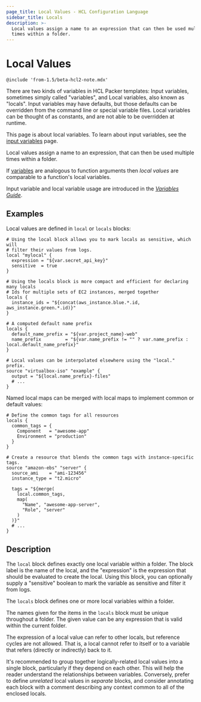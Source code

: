 ```yaml
---
page_title: Local Values - HCL Configuration Language
sidebar_title: Locals
description: >-
  Local values assign a name to an expression that can then be used multiple
  times within a folder.
---
```


# Local Values

`@include 'from-1.5/beta-hcl2-note.mdx'`

There are two kinds of variables in HCL Packer templates: Input variables,
sometimes simply called "variables", and Local variables, also known as
"locals". Input variables may have defaults, but those defaults can
be overridden from the command line or special variable files. Local variables
can be thought of as constants, and are not able to be overridden at runtime.

This page is about local variables. To learn about input variables, see the
[input variables](/docs/templates/hcl_templates/variables) page.

Local values assign a name to an expression, that can then be used multiple
times within a folder.

If [variables](/docs/templates/hcl_templates/variables) are analogous to function arguments then
_local values_ are comparable to a function's local variables.

Input variable and local variable usage are introduced in the [_Variables
Guide_](/guides/hcl/variables).

## Examples

Local values are defined in `local` or `locals` blocks:

```hcl
# Using the local block allows you to mark locals as sensitive, which will
# filter their values from logs.
local "mylocal" {
  expression = "${var.secret_api_key}"
  sensitive  = true
}

# Using the locals block is more compact and efficient for declaring many locals
# Ids for multiple sets of EC2 instances, merged together
locals {
  instance_ids = "${concat(aws_instance.blue.*.id, aws_instance.green.*.id)}"
}

# A computed default name prefix
locals {
  default_name_prefix = "${var.project_name}-web"
  name_prefix         = "${var.name_prefix != "" ? var.name_prefix : local.default_name_prefix}"
}

# Local values can be interpolated elsewhere using the "local." prefix.
source "virtualbox-iso" "example" {
  output = "${local.name_prefix}-files"
  # ...
}
```

Named local maps can be merged with local maps to implement common or default
values:

```hcl
# Define the common tags for all resources
locals {
  common_tags = {
    Component   = "awesome-app"
    Environment = "production"
  }
}

# Create a resource that blends the common tags with instance-specific tags.
source "amazon-ebs" "server" {
  source_ami    = "ami-123456"
  instance_type = "t2.micro"

  tags = "${merge(
    local.common_tags,
    map(
      "Name", "awesome-app-server",
      "Role", "server"
    )
  )}"
  # ...
}
```

## Description

The `local` block defines exactly one local variable within a folder. The block
label is the name of the local, and the "expression" is the expression that
should be evaluated to create the local. Using this block, you can optionally
supply a "sensitive" boolean to mark the variable as sensitive and filter it
from logs.

The `locals` block defines one or more local variables within a folder.

The names given for the items in the `locals` block must be unique throughout a
folder. The given value can be any expression that is valid within the current
folder.

The expression of a local value can refer to other locals, but reference cycles
are not allowed. That is, a local cannot refer to itself or to a variable that
refers (directly or indirectly) back to it.

It's recommended to group together logically-related local values into a single
block, particularly if they depend on each other. This will help the reader
understand the relationships between variables. Conversely, prefer to define
_unrelated_ local values in _separate_ blocks, and consider annotating each
block with a comment describing any context common to all of the enclosed
locals.
